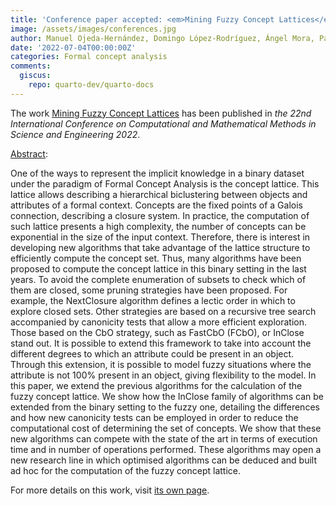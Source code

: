 ```yaml
---
title: 'Conference paper accepted: <em>Mining Fuzzy Concept Lattices</em>'
image: /assets/images/conferences.jpg
author: Manuel Ojeda-Hernández, Domingo López-Rodríguez, Ángel Mora, Pablo Cordero
date: '2022-07-04T00:00:00Z'
categories: Formal concept analysis
comments:
  giscus:
    repo: quarto-dev/quarto-docs
---
```


The work <u>Mining Fuzzy Concept Lattices</u> has been published in <em>the <em>22nd International Conference on Computational and Mathematical Methods in Science and Engineering 2022</em></em>.

<u>Abstract</u>:



One of the ways to represent the implicit knowledge in a binary dataset
  under the paradigm of Formal Concept Analysis is the concept lattice. This lattice
  allows describing a hierarchical biclustering between objects and attributes of
  a formal context. Concepts are the fixed points of a Galois connection, describing
  a closure system. In practice, the computation of such lattice presents a high complexity,
  the number of concepts can be exponential in the size of the input context. Therefore,
  there is interest in developing new algorithms that take advantage of the lattice
  structure to efficiently compute the concept set. Thus, many algorithms have been
  proposed to compute the concept lattice in this binary setting in the last years.
  To avoid the complete enumeration of subsets to check which of them are closed,
  some pruning strategies have been proposed. For example, the NextClosure algorithm
  defines a lectic order in which to explore closed sets. Other strategies are based
  on a recursive tree search accompanied by canonicity tests that allow a more efficient
  exploration. Those based on the CbO strategy, such as FastCbO (FCbO), or InClose
  stand out. It is possible to extend this framework to take into account the different
  degrees to which an attribute could be present in an object. Through this extension,
  it is possible to model fuzzy situations where the attribute is not 100% present
  in an object, giving flexibility to the model. In this paper, we extend the previous
  algorithms for the calculation of the fuzzy concept lattice. We show how the InClose
  family of algorithms can be extended from the binary setting to the fuzzy one, detailing
  the differences and how new canonicity tests can be employed in order to reduce
  the computational cost of determining the set of concepts. We show that these new
  algorithms can compete with the state of the art in terms of execution time and
  in number of operations performed. These algorithms may open a new research line
  in which optimised algorithms can be deduced and built ad hoc for the computation
  of the fuzzy concept lattice.




For more details on this work, visit <a href='/publications/conferences/2022-cmmse'>its own page</a>.
